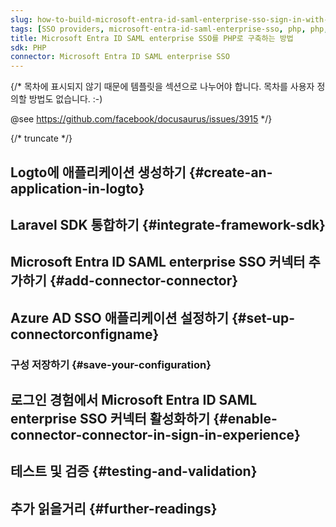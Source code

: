 ```yaml
---
slug: how-to-build-microsoft-entra-id-saml-enterprise-sso-sign-in-with-php-and-logto
tags: [SSO providers, microsoft-entra-id-saml-enterprise-sso, php, php, SAML authentication, enterprise login, SSO login]
title: Microsoft Entra ID SAML enterprise SSO를 PHP로 구축하는 방법
sdk: PHP
connector: Microsoft Entra ID SAML enterprise SSO
---
```


{/*
  목차에 표시되지 않기 때문에 템플릿을 섹션으로 나누어야 합니다.
  목차를 사용자 정의할 방법도 없습니다. :-)

  @see https://github.com/facebook/docusaurus/issues/3915
*/}




{/* truncate */}

<Intro connector={connector} sdk="PHP" link="https://www.php.net" />

## Logto에 애플리케이션 생성하기 \{#create-an-application-in-logto}

<CreateApplication type="전통적인 웹" framework="Laravel" />

## Laravel SDK 통합하기 \{#integrate-framework-sdk}

<IntegrateSdk />

## Microsoft Entra ID SAML enterprise SSO 커넥터 추가하기 \{#add-connector-connector}

<AddSsoConnector framework="Laravel" />

## Azure AD SSO 애플리케이션 설정하기 \{#set-up-connectorconfigname}

<ConnectorGuide />

### 구성 저장하기 \{#save-your-configuration}

<SaveYourConfiguration connector={connector} />

## 로그인 경험에서 Microsoft Entra ID SAML enterprise SSO 커넥터 활성화하기 \{#enable-connector-connector-in-sign-in-experience}

<EnableSsoConnector />

## 테스트 및 검증 \{#testing-and-validation}

<TestingAndValidation connector={connector} sdk="PHP" />

## 추가 읽을거리 \{#further-readings}

<FurtherReadings />
